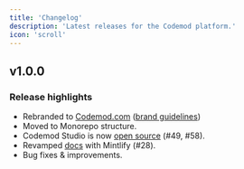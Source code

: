 ```yaml
---
title: 'Changelog'
description: 'Latest releases for the Codemod platform.'
icon: 'scroll'
---
```


## v1.0.0

### Release highlights

- Rebranded to [Codemod.com](https://codemod.com) ([brand guidelines](https://brand.codemod.com))
- Moved to Monorepo structure.
- Codemod Studio is now [open source](https://github.com/codemod-com/codemod/tree/main/apps/studio) (#49, #58). 
- Revamped [docs](https://github.com/codemod-com/codemod/tree/main/apps/docs) with Mintlify (#28).
- Bug fixes & improvements.
